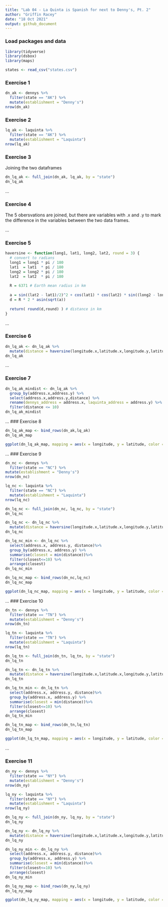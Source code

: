 ---
title: "Lab 04 - La Quinta is Spanish for next to Denny's, Pt. 2"
author: "Griffin Racey"
date: "18 Oct 2021"
output: github_document
---

### Load packages and data

```{r load-packages, message = FALSE}
library(tidyverse) 
library(dsbox) 
library(maps)
```

```{r load-data, message = FALSE}
states <- read_csv("states.csv")
```

### Exercise 1

```{r}
dn_ak <- dennys %>%
  filter(state == "AK") %>%
  mutate(establishment = "Denny's")
nrow(dn_ak)
```


### Exercise 2

```{r}
lq_ak <- laquinta %>%
  filter(state == "AK") %>%
  mutate(establishment = "Laquinta")
nrow(lq_ak)
```

### Exercise 3

Joining the two dataframes
```{r}
dn_lq_ak <- full_join(dn_ak, lq_ak, by = "state")
dn_lq_ak
```

...

### Exercise 4
The 5 obersvations are joined, but there are variables with .x and .y to mark the difference in the variables between the two data frames.

...

### Exercise 5
```{r}
haversine <- function(long1, lat1, long2, lat2, round = 3) {
  # convert to radians
  long1 = long1 * pi / 180
  lat1  = lat1  * pi / 180
  long2 = long2 * pi / 180
  lat2  = lat2  * pi / 180
  
  R = 6371 # Earth mean radius in km
  
  a = sin((lat2 - lat1)/2)^2 + cos(lat1) * cos(lat2) * sin((long2 - long1)/2)^2
  d = R * 2 * asin(sqrt(a))
  
  return( round(d,round) ) # distance in km
}
```

...

### Exercise 6
```{r}
dn_lq_ak <- dn_lq_ak %>%
  mutate(distance = haversine(longitude.x,latitude.x,longitude.y,latitude.y, round = 3))
dn_lq_ak
```


...

### Exercise 7

```{r}
dn_lq_ak_mindist <- dn_lq_ak %>%
  group_by(address.x,address.y) %>%
  select(address.x,address.y,distance) %>%
  rename(dennys_address = address.x, laquinta_address = address.y) %>%
  filter(distance <= 10)
dn_lq_ak_mindist
```
...
### Exercise 8
```{r}
dn_lq_ak_map <- bind_rows(dn_ak,lq_ak)
dn_lq_ak_map

ggplot(dn_lq_ak_map, mapping = aes(x = longitude, y = latitude, color = establishment, alpha ~ .4)) + geom_point()
```

...
### Exercise 9
```{r}
dn_nc <- dennys %>%
  filter(state == "NC") %>%
mutate(establishment = "Denny's")
nrow(dn_nc)

lq_nc <- laquinta %>%
  filter(state == "NC") %>%
  mutate(establishment = "Laquinta")
nrow(lq_nc)
```
```{r}
dn_lq_nc <- full_join(dn_nc, lq_nc, by = "state")
dn_lq_nc

dn_lq_nc <- dn_lq_nc %>%
  mutate(distance = haversine(longitude.x,latitude.x,longitude.y,latitude.y, round = 3))
dn_lq_nc

dn_lq_nc_min <- dn_lq_nc %>%
  select(address.x, address.y, distance)%>%
  group_by(address.x, address.y) %>%
  summarise(closest = min(distance))%>%
  filter(closest<=10) %>%
  arrange(closest)
dn_lq_nc_min

```
```{r}
dn_lq_nc_map <- bind_rows(dn_nc,lq_nc)
dn_lq_nc_map

ggplot(dn_lq_nc_map, mapping = aes(x = longitude, y = latitude, color = establishment, alpha ~ .4)) + geom_point()
```


...
### Exercise 10
```{r}
dn_tn <- dennys %>%
  filter(state == "TN") %>%
  mutate(establishment = "Denny's")
nrow(dn_tn)

lq_tn <- laquinta %>%
  filter(state == "TN") %>%
  mutate(establishment = "Laquinta")
nrow(lq_tn)
```
```{r}
dn_lq_tn <- full_join(dn_tn, lq_tn, by = "state")
dn_lq_tn

dn_lq_tn <- dn_lq_tn %>%
  mutate(distance = haversine(longitude.x,latitude.x,longitude.y,latitude.y, round = 3))
dn_lq_tn

dn_lq_tn_min <- dn_lq_tn %>%
  select(address.x, address.y, distance)%>%
  group_by(address.x, address.y) %>%
  summarise(closest = min(distance))%>%
  filter(closest<=10) %>%
  arrange(closest)
dn_lq_tn_min

```
```{r}
dn_lq_tn_map <- bind_rows(dn_tn,lq_tn)
dn_lq_tn_map

ggplot(dn_lq_tn_map, mapping = aes(x = longitude, y = latitude, color = establishment, alpha ~ .4)) + geom_point()
```


...

### Exercise 11
```{r}
dn_ny <- dennys %>%
  filter(state == "NY") %>%
  mutate(establishment = "Denny's")
nrow(dn_ny)

lq_ny <- laquinta %>%
  filter(state == "NY") %>%
  mutate(establishment = "Laquinta")
nrow(lq_ny)
```
```{r}
dn_lq_ny <- full_join(dn_ny, lq_ny, by = "state")
dn_lq_ny

dn_lq_ny <- dn_lq_ny %>%
  mutate(distance = haversine(longitude.x,latitude.x,longitude.y,latitude.y, round = 3))
dn_lq_ny

dn_lq_ny_min <- dn_lq_ny %>%
  select(address.x, address.y, distance)%>%
  group_by(address.x, address.y) %>%
  summarise(closest = min(distance))%>%
  filter(closest<=10) %>%
  arrange(closest)
dn_lq_ny_min

```

```{r}
dn_lq_ny_map <- bind_rows(dn_ny,lq_ny)
dn_lq_ny_map

ggplot(dn_lq_ny_map, mapping = aes(x = longitude, y = latitude, color = establishment, alpha ~ .4)) + geom_point()
```

